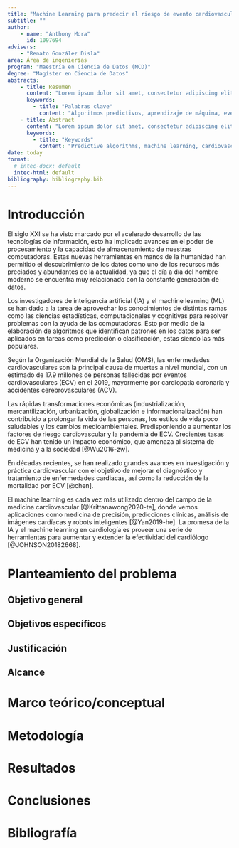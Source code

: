 ```yaml
---
title: "Machine Learning para predecir el riesgo de evento cardiovascular"
subtitle: ""
author: 
    - name: "Anthony Mora"
      id: 1097694
advisers: 
    - "Renato González Disla"
area: Área de ingenierías
program: "Maestría en Ciencia de Datos (MCD)"
degree: "Magíster en Ciencia de Datos"
abstracts:
    - title: Resumen
      content: "Lorem ipsum dolor sit amet, consectetur adipiscing elit. Phasellus sollicitudin ligula eu leo tincidunt, quis scelerisque magna dapibus. Sed eget ipsum vel arcu vehicula ullamcorper"
      keywords:
        - title: "Palabras clave"
          content: "Algoritmos predictivos, aprendizaje de máquina, evento cardiovascular"
    - title: Abstract
      content: "Lorem ipsum dolor sit amet, consectetur adipiscing elit. Phasellus sollicitudin ligula eu leo tincidunt, quis scelerisque magna dapibus. Sed eget ipsum vel arcu vehicula ullamcorper"
      keywords:
        - title: "Keywords"
          content: "Predictive algorithms, machine learning, cardiovascular event"
date: today
format:
  # intec-docx: default
  intec-html: default
bibliography: bibliography.bib
---
```


# Introducción

El siglo XXI se ha visto marcado por el acelerado desarrollo de las tecnologías de información, esto ha implicado avances en el poder de procesamiento y la capacidad de almacenamiento de nuestras computadoras. Estas nuevas herramientas en manos de la humanidad han permitido el descubrimiento de los datos como uno de los recursos más preciados y abundantes de la actualidad, ya que el día a día del hombre moderno se encuentra muy relacionado con la constante generación de datos. 

Los investigadores de inteligencia artificial (IA) y el machine learning (ML) se han dado a la tarea de aprovechar los conocimientos de distintas ramas como las ciencias estadísticas, computacionales y cognitivas para resolver problemas con la ayuda de las computadoras. Esto por medio de la elaboración de algoritmos que identifican patrones en los datos para ser aplicados en tareas como predicción o clasificación, estas siendo las más populares.

Según la Organización Mundial de la Salud (OMS), las enfermedades cardiovasculares son la principal causa de muertes a nivel mundial, con un estimado de 17.9 millones de personas fallecidas por eventos cardiovasculares (ECV) en el 2019, mayormente por cardiopatía coronaria y accidentes cerebrovasculares (ACV).

Las rápidas transformaciones económicas (industrialización, mercantilización, urbanización, globalización e informacionalización) han contribuido a prolongar la vida de las personas, los estilos de vida poco saludables y los cambios medioambientales. Predisponiendo a aumentar los factores de riesgo cardiovascular y la pandemia de ECV. Crecientes tasas de ECV han tenido un impacto económico, que amenaza al sistema de medicina y a la sociedad [@Wu2016-zw].

En décadas recientes, se han realizado grandes avances en investigación y práctica cardiovascular con el objetivo de mejorar el diagnóstico y tratamiento de enfermedades cardiacas, así como la reducción de la mortalidad por ECV [@chen].

El machine learning es cada vez más utilizado dentro del campo de la medicina cardiovascular [@Krittanawong2020-te], donde vemos aplicaciones como medicina de precisión, predicciones clínicas, análisis de imágenes cardíacas y robots inteligentes [@Yan2019-he]. La promesa de la IA y el machine learning en cardiología es proveer una serie de herramientas para aumentar y extender la efectividad del cardiólogo [@JOHNSON20182668].


# Planteamiento del problema

## Objetivo general

## Objetivos específicos

## Justificación

## Alcance 

# Marco teórico/conceptual

# Metodología

# Resultados

# Conclusiones

# Bibliografía {-}
